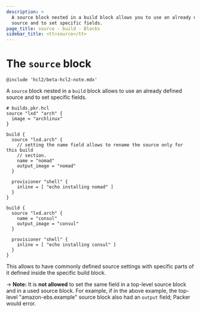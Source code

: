 ```yaml
---
description: >
  A source block nested in a build block allows you to use an already defined
  source and to set specific fields.
page_title: source - build - Blocks
sidebar_title: <tt>source</tt>
---
```


# The `source` block

`@include 'hcl2/beta-hcl2-note.mdx'`

A `source` block nested in a `build` block allows to use an already defined
source and to set specific fields.

```hcl
# builds.pkr.hcl
source "lxd" "arch" {
  image = "archlinux"
}

build {
  source "lxd.arch" {
    // setting the name field allows to rename the source only for this build
    // section.
    name = "nomad"
    output_image = "nomad"
  }

  provisioner "shell" {
    inline = [ "echo installing nomad" ]
  }
}

build {
  source "lxd.arch" {
    name = "consul"
    output_image = "consul"
  }

  provisioner "shell" {
    inline = [ "echo installing consul" ]
  }
}
```

This allows to have commonly defined source settings with specific parts of it
defined inside the specific build block.

-> **Note:** It is **not allowed** to set the same field in a top-level source
block and in a used source block. For example, if in the above example, the
top-level "amazon-ebs.example" source block also had an `output` field;
Packer would error.
